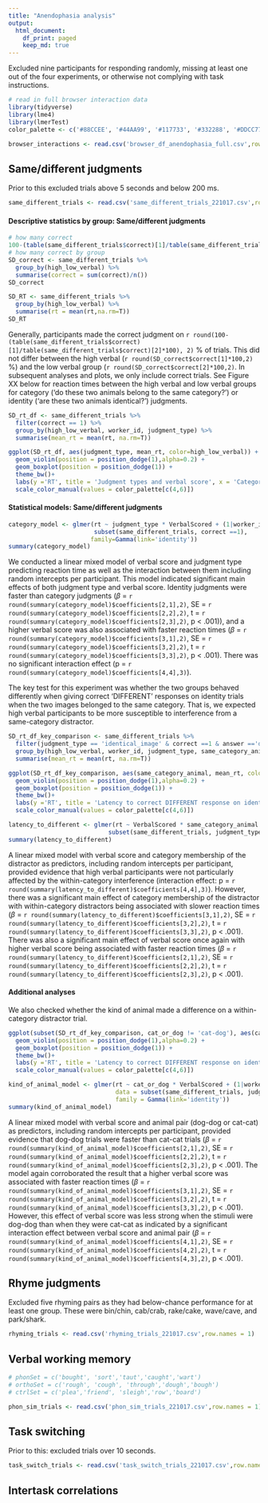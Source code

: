 ```yaml
---
title: "Anendophasia analysis"
output:
  html_document:
    df_print: paged
    keep_md: true
---
```


Excluded nine participants for responding randomly, missing at least one out of the four experiments, or otherwise not complying with task instructions.

```r
# read in full browser interaction data
library(tidyverse)
library(lme4)
library(lmerTest)
color_palette <- c('#88CCEE', '#44AA99', '#117733', '#332288', '#DDCC77', '#999933','#CC6677', '#882255', '#AA4499', '#DDDDDD') # Tol_muted from https://zenodo.org/record/3381072#.Y0_5ilJBw-Q

browser_interactions <- read.csv('browser_df_anendophasia_full.csv',row.names = 1)
```

## Same/different judgments

Prior to this excluded trials above 5 seconds and below 200 ms.

```r
same_different_trials <- read.csv('same_different_trials_221017.csv',row.names = 1)
```

#### Descriptive statistics by group: Same/different judgments

```r
# how many correct
100-(table(same_different_trials$correct)[1]/table(same_different_trials$correct)[2]*100)
# how many correct by group
SD_correct <- same_different_trials %>%
  group_by(high_low_verbal) %>%
  summarise(correct = sum(correct)/n())
SD_correct

SD_RT <- same_different_trials %>%
  group_by(high_low_verbal) %>%
  summarise(rt = mean(rt,na.rm=T))
SD_RT
```

Generally, participants made the correct judgment on `r round(100-(table(same_different_trials$correct)[1]/table(same_different_trials$correct)[2]*100), 2)` % of trials. This did not differ between the high verbal (`r round(SD_correct$correct[1]*100,2)` %) and the low verbal group (`r round(SD_correct$correct[2]*100,2)`. In subsequent analyses and plots, we only include correct trials. See Figure XX below for reaction times between the high verbal and low verbal groups for category ('do these two animals belong to the same category?') or identity ('are these two animals identical?') judgments.

```r
SD_rt_df <- same_different_trials %>%
  filter(correct == 1) %>%
  group_by(high_low_verbal, worker_id, judgment_type) %>%
  summarise(mean_rt = mean(rt, na.rm=T))

```
```r
ggplot(SD_rt_df, aes(judgment_type, mean_rt, color=high_low_verbal)) +
  geom_violin(position = position_dodge(1),alpha=0.2) +
  geom_boxplot(position = position_dodge(1)) +
  theme_bw()+
  labs(y ='RT', title = 'Judgment types and verbal score', x = 'Category or identity judgments') +
  scale_color_manual(values = color_palette[c(4,6)])
```

#### Statistical models: Same/different judgments

```r
category_model <- glmer(rt ~ judgment_type * VerbalScored + (1|worker_id), 
                        subset(same_different_trials, correct ==1),
                       family=Gamma(link='identity'))
summary(category_model)
```

We conducted a linear mixed model of verbal score and judgment type predicting reaction time as well as the interaction between them including random intercepts per participant. This model indicated significant main effects of both judgment type and verbal score. Identity judgments were faster than category judgments ($\beta$ = `r round(summary(category_model)$coefficients[2,1],2)`, SE = `r round(summary(category_model)$coefficients[2,2],2)`, t = `r round(summary(category_model)$coefficients[2,3],2)`, p < .001)), and a higher verbal score was also associated with faster reaction times ($\beta$ = `r round(summary(category_model)$coefficients[3,1],2)`, SE = `r round(summary(category_model)$coefficients[3,2],2)`, t = `r round(summary(category_model)$coefficients[3,3],2)`, p < .001). There was no significant interaction effect (p = `r round(summary(category_model)$coefficients[4,4],3)`).

The key test for this experiment was whether the two groups behaved differently when giving correct 'DIFFERENT' responses on identity trials when the two images belonged to the same category. That is, we expected high verbal participants to be more susceptible to interference from a same-category distractor.

```r
SD_rt_df_key_comparison <- same_different_trials %>%
  filter(judgment_type == 'identical_image' & correct ==1 & answer =='different') %>%
  group_by(high_low_verbal, worker_id, judgment_type, same_category_animal,cat_or_dog) %>%
  summarise(mean_rt = mean(rt, na.rm=T))
```
```r
ggplot(SD_rt_df_key_comparison, aes(same_category_animal, mean_rt, color=high_low_verbal)) +
  geom_violin(position = position_dodge(1),alpha=0.2) +
  geom_boxplot(position = position_dodge(1)) +
  theme_bw()+
  labs(y ='RT', title = 'Latency to correct DIFFERENT response on identity trials', x = 'Between or within category distractor') +
  scale_color_manual(values = color_palette[c(4,6)])
```

```r

latency_to_different <- glmer(rt ~ VerbalScored * same_category_animal + (1|worker_id),
                            subset(same_different_trials, judgment_type == 'identical_image' & correct ==1 & answer =='different'),family=Gamma(link='identity'))
summary(latency_to_different)
```
A linear mixed model with verbal score and category membership of the distractor as predictors, including random intercepts per participant, provided evidence that high verbal participants were not particularly affected by the within-category interference (interaction effect: p = `r round(summary(latency_to_different)$coefficients[4,4],3)`). However, there was a significant main effect of category membership of the distractor with within-category distractors being associated with slower reaction times ($\beta$ = `r round(summary(latency_to_different)$coefficients[3,1],2)`, SE = `r round(summary(latency_to_different)$coefficients[3,2],2)`, t = `r round(summary(latency_to_different)$coefficients[3,3],2)`, p < .001). There was also a significant main effect of verbal score once again with higher verbal score being associated with faster reaction times ($\beta$ = `r round(summary(latency_to_different)$coefficients[2,1],2)`, SE = `r round(summary(latency_to_different)$coefficients[2,2],2)`, t = `r round(summary(latency_to_different)$coefficients[2,3],2)`, p < .001).

#### Additional analyses

We also checked whether the kind of animal made a difference on a within-category distractor trial.

```r
ggplot(subset(SD_rt_df_key_comparison, cat_or_dog != 'cat-dog'), aes(cat_or_dog, mean_rt, color=high_low_verbal)) +
  geom_violin(position = position_dodge(1),alpha=0.2) +
  geom_boxplot(position = position_dodge(1)) +
  theme_bw()+
  labs(y ='RT', title = 'Latency to correct DIFFERENT response on identity trials', x = 'Image pair') +
  scale_color_manual(values = color_palette[c(4,6)])
```
```r
kind_of_animal_model <- glmer(rt ~ cat_or_dog * VerbalScored + (1|worker_id), 
                              data = subset(same_different_trials, judgment_type =='identical_image' & correct & answer=='same'),
                              family = Gamma(link='identity'))
summary(kind_of_animal_model) 
```
A linear mixed model with verbal score and animal pair (dog-dog or cat-cat) as predictors, including random intercepts per participant, provided evidence that dog-dog trials were faster than cat-cat trials ($\beta$ = `r round(summary(kind_of_animal_model)$coefficients[2,1],2)`, SE = `r round(summary(kind_of_animal_model)$coefficients[2,2],2)`, t = `r round(summary(kind_of_animal_model)$coefficients[2,3],2)`, p < .001). The model again corroborated the result that a higher verbal score was associated with faster reaction times ($\beta$ = `r round(summary(kind_of_animal_model)$coefficients[3,1],2)`, SE = `r round(summary(kind_of_animal_model)$coefficients[3,2],2)`, t = `r round(summary(kind_of_animal_model)$coefficients[3,3],2)`, p < .001). However, this effect of verbal score was less strong when the stimuli were dog-dog than when they were cat-cat as indicated by a significant interaction effect between verbal score and animal pair ($\beta$ = `r round(summary(kind_of_animal_model)$coefficients[4,1],2)`, SE = `r round(summary(kind_of_animal_model)$coefficients[4,2],2)`, t = `r round(summary(kind_of_animal_model)$coefficients[4,3],2)`, p < .001).

## Rhyme judgments

Excluded five rhyming pairs as they had below-chance performance for at least one group. These were bin/chin, cab/crab, rake/cake, wave/cave, and park/shark. 

```r
rhyming_trials <- read.csv('rhyming_trials_221017.csv',row.names = 1)
```

## Verbal working memory

```r
# phonSet = c('bought', 'sort','taut','caught','wart')
# orthoSet = c('rough', 'cough', 'through','dough','bough')
# ctrlSet = c('plea','friend', 'sleigh','row','board')

phon_sim_trials <- read.csv('phon_sim_trials_221017.csv',row.names = 1)

```

## Task switching

Prior to this: excluded trials over 10 seconds.

```r
task_switch_trials <- read.csv('task_switch_trials_221017.csv',row.names = 1)
```


## Intertask correlations


